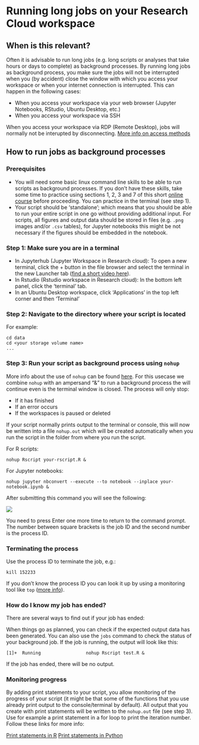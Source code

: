 # Running long jobs on your Research Cloud workspace

## When is this relevant?

Often it is advisable to run long jobs (e.g. long scripts or analyses that take hours or days to complete) as background processes. 
By running long jobs as background process, you make sure the jobs will not be interrupted when you (by accident) close the window with which you access your workspace or when your internet connection is interrupted. This can happen in the following cases:

- When you access your workspace via your web browser (Jupyter Notebooks, RStudio, Ubuntu Desktop, etc.)
- When you access your workspace via SSH

When you access your workspace via RDP (Remote Desktop), jobs will normally not be interupted by disconnecting.
[More info on access methods](https://utrechtuniversity.github.io/vre-docs/docs/first-steps.html#getting-access-to-your-workspace)

## How to run jobs as background processes

### Prerequisites
- You will need some basic linux command line skills to be able to run scripts as background processes. If you don't have these skills, take some time to practice using sections 1, 2, 3 and 7 of this short [online course](https://swcarpentry.github.io/shell-novice) before proceeding. You can practice in the terminal (see step 1).
- Your script should be 'standalone'; which means that you should be able to run your entire script in one go without providing additional input. For scripts, all figures and output data should be stored in files (e.g. `.png` images and/or `.csv` tables), for Jupyter notebooks this might be not necessary if the figures should be embedded in the notebook.

### Step 1: Make sure you are in a terminal
- In Jupyterhub (Jupyter Workspace in Research cloud): 
  To open a new terminal, click the + button in the file browser and select the terminal in the new Launcher tab
  ([find a short video here](https://jupyterlab.readthedocs.io/en/stable/user/terminal.html)).
- In Rstudio (Rstudio workspace in Research cloud):
  In the bottom left panel, click the 'terminal' tab.
- In an Ubuntu Desktop workspace, click 'Applications' in the top left corner and then 'Terminal'

### Step 2: Navigate to the directory where your script is located

For example:
```
cd data
cd <your storage volume name>
...
```

### Step 3: Run your script as background process using `nohup`

More info about the use of `nohup` can be found [here](https://www.howtogeek.com/804823/nohup-command-linux/#the-nohup-command).
For this usecase we combine `nohup` with an ampersand "&" to run a background process the will continue even is the terminal window is closed. The process will only stop:

- If it has finished
- If an error occurs
- If the workspaces is paused or deleted

If your script normally prints output to the terminal or console, this will now be written into a file `nohup.out` which will be created automatically when you run the script in the folder from where you run the script.

For R scripts:
```
nohup Rscript your-rscript.R &
```

For Jupyter notebooks:
```
nohup jupyter nbconvert --execute --to notebook --inplace your-notebook.ipynb &
```

After submitting this command you will see the following:

![](../imgs/background.png)

You need to press Enter one more time to return to the command prompt.
The number between square brackets is the job ID and the second number is the process ID.

### Terminating the process

Use the process ID to terminate the job, e.g.:

```
kill 152233
```
If you don't know the process ID you can look it up by using a monitoring tool like `top` ([more info](https://www.howtogeek.com/668986/how-to-use-the-linux-top-command-and-understand-its-output/)).

### How do I know my job has ended?

There are several ways to find out if your job has ended:

When things go as planned, you can check if the expected output data has been generated. You can also use the `jobs` command to check the status of your background job. If the job is running, the output will look like this:
```
[1]+  Running                 nohup Rscript test.R &
```
If the job has ended, there will be no output.

### Monitoring progress

By adding print statements to your script, you allow monitoring of the progress of your script (it might be that some of the functions that you use already print output to the console/terminal by default). All output that you create with print statements will be written to the `nohup.out` file (see step 3). Use for example a print statement in a for loop to print the iteration number. Follow these links for more info:

[Print statements in R](https://www.r-bloggers.com/2021/09/r-print-output/)
[Print statements in Python](https://learnpython.com/blog/python-print/)
